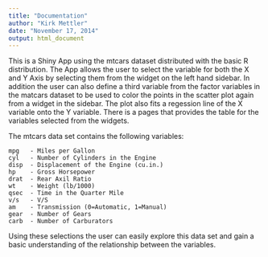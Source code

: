 ```yaml
---
title: "Documentation"
author: "Kirk Mettler"
date: "November 17, 2014"
output: html_document
---
```


This is a Shiny App using the mtcars dataset distributed with the basic R distribution. The App allows the user to select the variable for both the X and Y Axis by selecting them from the widget on the left hand sidebar. In addition the user can also define a third variable from the factor variables in the matcars dataset to be used to color the points in the scatter plot again from a widget in the sidebar. The plot also fits a regession line of the X variable onto the Y variable. There is a pages that provides the table for the variables selected from the widgets.

The mtcars data set contains the following variables:
```
mpg   - Miles per Gallon
cyl   - Number of Cylinders in the Engine 
disp  - Displacement of the Engine (cu.in.)
hp    - Gross Horsepower
drat  - Rear Axil Ratio
wt    - Weight (lb/1000)
qsec  - Time in the Quarter Mile
v/s   - V/S
am    - Transmission (0=Automatic, 1=Manual)
gear  - Number of Gears
carb  - Number of Carburators
```
Using these selections the user can easily explore this data set and gain a basic understanding of the relationship between the variables.


